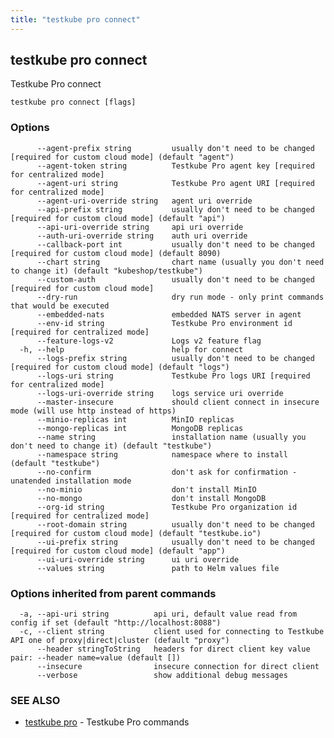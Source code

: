 ```yaml
---
title: "testkube pro connect"
---
```

<head>
  <meta name="docsearch:indexPrefix" content="reference-doc" />
</head>

## testkube pro connect

Testkube Pro connect 

```
testkube pro connect [flags]
```

### Options

```
      --agent-prefix string         usually don't need to be changed [required for custom cloud mode] (default "agent")
      --agent-token string          Testkube Pro agent key [required for centralized mode]
      --agent-uri string            Testkube Pro agent URI [required for centralized mode]
      --agent-uri-override string   agent uri override
      --api-prefix string           usually don't need to be changed [required for custom cloud mode] (default "api")
      --api-uri-override string     api uri override
      --auth-uri-override string    auth uri override
      --callback-port int           usually don't need to be changed [required for custom cloud mode] (default 8090)
      --chart string                chart name (usually you don't need to change it) (default "kubeshop/testkube")
      --custom-auth                 usually don't need to be changed [required for custom cloud mode]
      --dry-run                     dry run mode - only print commands that would be executed
      --embedded-nats               embedded NATS server in agent
      --env-id string               Testkube Pro environment id [required for centralized mode]
      --feature-logs-v2             Logs v2 feature flag
  -h, --help                        help for connect
      --logs-prefix string          usually don't need to be changed [required for custom cloud mode] (default "logs")
      --logs-uri string             Testkube Pro logs URI [required for centralized mode]
      --logs-uri-override string    logs service uri override
      --master-insecure             should client connect in insecure mode (will use http instead of https)
      --minio-replicas int          MinIO replicas
      --mongo-replicas int          MongoDB replicas
      --name string                 installation name (usually you don't need to change it) (default "testkube")
      --namespace string            namespace where to install (default "testkube")
      --no-confirm                  don't ask for confirmation - unatended installation mode
      --no-minio                    don't install MinIO
      --no-mongo                    don't install MongoDB
      --org-id string               Testkube Pro organization id [required for centralized mode]
      --root-domain string          usually don't need to be changed [required for custom cloud mode] (default "testkube.io")
      --ui-prefix string            usually don't need to be changed [required for custom cloud mode] (default "app")
      --ui-uri-override string      ui uri override
      --values string               path to Helm values file
```

### Options inherited from parent commands

```
  -a, --api-uri string          api uri, default value read from config if set (default "http://localhost:8088")
  -c, --client string           client used for connecting to Testkube API one of proxy|direct|cluster (default "proxy")
      --header stringToString   headers for direct client key value pair: --header name=value (default [])
      --insecure                insecure connection for direct client
      --verbose                 show additional debug messages
```

### SEE ALSO

* [testkube pro](testkube-pro.mdx)	 - Testkube Pro commands

